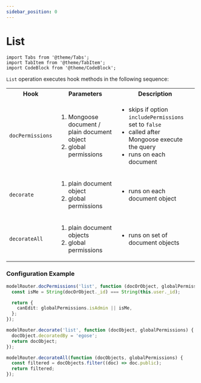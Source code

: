 ```yaml
---
sidebar_position: 0
---
```


# List

```mdx-code-block
import Tabs from '@theme/Tabs';
import TabItem from '@theme/TabItem';
import CodeBlock from '@theme/CodeBlock';
```

`List` operation executes hook methods in the following sequence:

<table>
  <tr>
    <th>Hook</th>
    <th>Parameters</th>
    <th>Description</th>
  </tr>
  <tr>
    <td><code>docPermissions</code></td>
    <td>
      <ol>
        <li>Mongoose document / plain document object</li>
        <li>global permissions</li>
      </ol>
    </td>
    <td>
      <ul>
        <li>skips if option <code>includePermissions</code> set to <code>false</code></li>
        <li>called after Mongoose execute the query</li>
        <li>runs on each document</li>
      </ul>
    </td>
  </tr>
  <tr>
    <td><code>decorate</code></td>
    <td>
      <ol>
        <li>plain document object</li>
        <li>global permissions</li>
      </ol>
    </td>
    <td>
      <ul>
        <li>runs on each document object</li>
      </ul>
    </td>
  </tr>
  <tr>
    <td><code>decorateAll</code></td>
    <td>
      <ol>
        <li>plain document objects</li>
        <li>global permissions</li>
      </ol>
    </td>
    <td>
      <ul>
        <li>runs on set of document objects</li>
      </ul>
    </td>
  </tr>
</table>

### Configuration Example

```ts
modelRouter.docPermissions('list', function (docOrObject, globalPermissions) {
  const isMe = String(docOrObject._id) === String(this.user._id);

  return {
    canEdit: globalPermissions.isAdmin || isMe,
  };
});

modelRouter.decorate('list', function (docObject, globalPermissions) {
  docObject.decoratedBy = 'egose';
  return docObject;
});

modelRouter.decorateAll(function (docObjects, globalPermissions) {
  const filtered = docObjects.filter((doc) => doc.public);
  return filtered;
});
```
